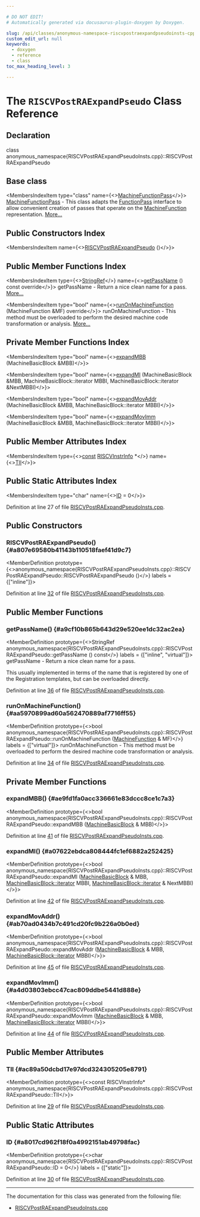 ```yaml
---

# DO NOT EDIT!
# Automatically generated via docusaurus-plugin-doxygen by Doxygen.

slug: /api/classes/anonymous-namespace-riscvpostraexpandpseudoinsts-cpp-/riscvpostraexpandpseudo
custom_edit_url: null
keywords:
  - doxygen
  - reference
  - class
toc_max_heading_level: 3

---
```





# The `RISCVPostRAExpandPseudo` Class Reference

<DoxygenPage pluginConfig={pluginConfig}>



## Declaration

<CodeBlock>class anonymous_namespace{RISCVPostRAExpandPseudoInsts.cpp}::RISCVPostRAExpandPseudo</CodeBlock>

## Base class

<MembersIndex>

<MembersIndexItem
  type="class"
  name={<><a href="/docs/api/classes/llvm/machinefunctionpass">MachineFunctionPass</a></>}>
<a href="/docs/api/classes/llvm/machinefunctionpass">MachineFunctionPass</a> - This class adapts the <a href="/docs/api/classes/llvm/functionpass">FunctionPass</a> interface to allow convenient creation of passes that operate on the <a href="/docs/api/classes/llvm/machinefunction">MachineFunction</a> representation. <a href="/docs/api/classes/llvm/machinefunctionpass/#details">More...</a>
</MembersIndexItem>

</MembersIndex>

## Public Constructors Index

<MembersIndex>

<MembersIndexItem
  name={<><a href="#a807e69580b41143b110518faef41d9c7">RISCVPostRAExpandPseudo</a> ()</>}>
</MembersIndexItem>

</MembersIndex>

## Public Member Functions Index

<MembersIndex>

<MembersIndexItem
  type={<><a href="/docs/api/classes/llvm/stringref">StringRef</a></>}
  name={<><a href="#a9cf10b865b643d29e520ee1dc32ac2ea">getPassName</a> () const override</>}>
getPassName - Return a nice clean name for a pass. <a href="#a9cf10b865b643d29e520ee1dc32ac2ea">More...</a>
</MembersIndexItem>

<MembersIndexItem
  type="bool"
  name={<><a href="#aa5970899ad60a562470889af7716ff55">runOnMachineFunction</a> (MachineFunction &amp;MF) override</>}>
runOnMachineFunction - This method must be overloaded to perform the desired machine code transformation or analysis. <a href="#aa5970899ad60a562470889af7716ff55">More...</a>
</MembersIndexItem>

</MembersIndex>

## Private Member Functions Index

<MembersIndex>

<MembersIndexItem
  type="bool"
  name={<><a href="#ae9fd1fa0acc336661e83dccc8ce1c7a3">expandMBB</a> (MachineBasicBlock &amp;MBB)</>}>
</MembersIndexItem>

<MembersIndexItem
  type="bool"
  name={<><a href="#a07622ebdca808444fc1ef6882a252425">expandMI</a> (MachineBasicBlock &amp;MBB, MachineBasicBlock::iterator MBBI, MachineBasicBlock::iterator &amp;NextMBBI)</>}>
</MembersIndexItem>

<MembersIndexItem
  type="bool"
  name={<><a href="#ab70ad0434b7c491cd20fc9b226a0b0ed">expandMovAddr</a> (MachineBasicBlock &amp;MBB, MachineBasicBlock::iterator MBBI)</>}>
</MembersIndexItem>

<MembersIndexItem
  type="bool"
  name={<><a href="#a4d03803ebcc47cac809ddbe5441d888e">expandMovImm</a> (MachineBasicBlock &amp;MBB, MachineBasicBlock::iterator MBBI)</>}>
</MembersIndexItem>

</MembersIndex>

## Public Member Attributes Index

<MembersIndex>

<MembersIndexItem
  type={<><a href="/docs/api/files/lib/lib/target/lib/target/aarch64/aarch64promoteconstant-cpp/#a90f8350fecae261c25be85d38b451bff">const</a> <a href="/docs/api/classes/llvm/riscvinstrinfo">RISCVInstrInfo</a> &#42;</>}
  name={<><a href="#ac89a50dcbd17e97dcd324305205e8791">TII</a></>}>
</MembersIndexItem>

</MembersIndex>

## Public Static Attributes Index

<MembersIndex>

<MembersIndexItem
  type="char"
  name={<><a href="#a8017cd962f18f0a4992151ab49798fac">ID</a> = 0</>}>
</MembersIndexItem>

</MembersIndex>


Definition at line 27 of file <a href="/docs/api/files/lib/lib/target/lib/target/riscv/riscvpostraexpandpseudoinsts-cpp">RISCVPostRAExpandPseudoInsts.cpp</a>.

<SectionDefinition>

## Public Constructors

### RISCVPostRAExpandPseudo() {#a807e69580b41143b110518faef41d9c7}

<MemberDefinition
  prototype={<>anonymous&#95;namespace&#123;RISCVPostRAExpandPseudoInsts.cpp&#125;::RISCVPostRAExpandPseudo::RISCVPostRAExpandPseudo ()</>}
  labels = {["inline"]}>

Definition at line <a href="/docs/api/files/lib/lib/target/lib/target/riscv/riscvpostraexpandpseudoinsts-cpp/#l00032">32</a> of file <a href="/docs/api/files/lib/lib/target/lib/target/riscv/riscvpostraexpandpseudoinsts-cpp">RISCVPostRAExpandPseudoInsts.cpp</a>.
</MemberDefinition>

</SectionDefinition>

<SectionDefinition>

## Public Member Functions

### getPassName() {#a9cf10b865b643d29e520ee1dc32ac2ea}

<MemberDefinition
  prototype={<>StringRef anonymous&#95;namespace&#123;RISCVPostRAExpandPseudoInsts.cpp&#125;::RISCVPostRAExpandPseudo::getPassName () const</>}
  labels = {["inline", "virtual"]}>
getPassName - Return a nice clean name for a pass.

This usually implemented in terms of the name that is registered by one of the Registration templates, but can be overloaded directly.

Definition at line <a href="/docs/api/files/lib/lib/target/lib/target/riscv/riscvpostraexpandpseudoinsts-cpp/#l00036">36</a> of file <a href="/docs/api/files/lib/lib/target/lib/target/riscv/riscvpostraexpandpseudoinsts-cpp">RISCVPostRAExpandPseudoInsts.cpp</a>.
</MemberDefinition>

### runOnMachineFunction() {#aa5970899ad60a562470889af7716ff55}

<MemberDefinition
  prototype={<>bool anonymous&#95;namespace&#123;RISCVPostRAExpandPseudoInsts.cpp&#125;::RISCVPostRAExpandPseudo::runOnMachineFunction (<a href="/docs/api/classes/llvm/machinefunction">MachineFunction</a> &amp; MF)</>}
  labels = {["virtual"]}>
runOnMachineFunction - This method must be overloaded to perform the desired machine code transformation or analysis.

Definition at line <a href="/docs/api/files/lib/lib/target/lib/target/riscv/riscvpostraexpandpseudoinsts-cpp/#l00034">34</a> of file <a href="/docs/api/files/lib/lib/target/lib/target/riscv/riscvpostraexpandpseudoinsts-cpp">RISCVPostRAExpandPseudoInsts.cpp</a>.
</MemberDefinition>

</SectionDefinition>

<SectionDefinition>

## Private Member Functions

### expandMBB() {#ae9fd1fa0acc336661e83dccc8ce1c7a3}

<MemberDefinition
  prototype={<>bool anonymous&#95;namespace&#123;RISCVPostRAExpandPseudoInsts.cpp&#125;::RISCVPostRAExpandPseudo::expandMBB (<a href="/docs/api/classes/llvm/machinebasicblock">MachineBasicBlock</a> &amp; MBB)</>}>

Definition at line <a href="/docs/api/files/lib/lib/target/lib/target/riscv/riscvpostraexpandpseudoinsts-cpp/#l00041">41</a> of file <a href="/docs/api/files/lib/lib/target/lib/target/riscv/riscvpostraexpandpseudoinsts-cpp">RISCVPostRAExpandPseudoInsts.cpp</a>.
</MemberDefinition>

### expandMI() {#a07622ebdca808444fc1ef6882a252425}

<MemberDefinition
  prototype={<>bool anonymous&#95;namespace&#123;RISCVPostRAExpandPseudoInsts.cpp&#125;::RISCVPostRAExpandPseudo::expandMI (<a href="/docs/api/classes/llvm/machinebasicblock">MachineBasicBlock</a> &amp; MBB, <a href="/docs/api/classes/llvm/machinebasicblock/#ae34c996b58df9b9ce6695a0c8b70c533">MachineBasicBlock::iterator</a> MBBI, <a href="/docs/api/classes/llvm/machinebasicblock/#ae34c996b58df9b9ce6695a0c8b70c533">MachineBasicBlock::iterator</a> &amp; NextMBBI)</>}>

Definition at line <a href="/docs/api/files/lib/lib/target/lib/target/riscv/riscvpostraexpandpseudoinsts-cpp/#l00042">42</a> of file <a href="/docs/api/files/lib/lib/target/lib/target/riscv/riscvpostraexpandpseudoinsts-cpp">RISCVPostRAExpandPseudoInsts.cpp</a>.
</MemberDefinition>

### expandMovAddr() {#ab70ad0434b7c491cd20fc9b226a0b0ed}

<MemberDefinition
  prototype={<>bool anonymous&#95;namespace&#123;RISCVPostRAExpandPseudoInsts.cpp&#125;::RISCVPostRAExpandPseudo::expandMovAddr (<a href="/docs/api/classes/llvm/machinebasicblock">MachineBasicBlock</a> &amp; MBB, <a href="/docs/api/classes/llvm/machinebasicblock/#ae34c996b58df9b9ce6695a0c8b70c533">MachineBasicBlock::iterator</a> MBBI)</>}>

Definition at line <a href="/docs/api/files/lib/lib/target/lib/target/riscv/riscvpostraexpandpseudoinsts-cpp/#l00045">45</a> of file <a href="/docs/api/files/lib/lib/target/lib/target/riscv/riscvpostraexpandpseudoinsts-cpp">RISCVPostRAExpandPseudoInsts.cpp</a>.
</MemberDefinition>

### expandMovImm() {#a4d03803ebcc47cac809ddbe5441d888e}

<MemberDefinition
  prototype={<>bool anonymous&#95;namespace&#123;RISCVPostRAExpandPseudoInsts.cpp&#125;::RISCVPostRAExpandPseudo::expandMovImm (<a href="/docs/api/classes/llvm/machinebasicblock">MachineBasicBlock</a> &amp; MBB, <a href="/docs/api/classes/llvm/machinebasicblock/#ae34c996b58df9b9ce6695a0c8b70c533">MachineBasicBlock::iterator</a> MBBI)</>}>

Definition at line <a href="/docs/api/files/lib/lib/target/lib/target/riscv/riscvpostraexpandpseudoinsts-cpp/#l00044">44</a> of file <a href="/docs/api/files/lib/lib/target/lib/target/riscv/riscvpostraexpandpseudoinsts-cpp">RISCVPostRAExpandPseudoInsts.cpp</a>.
</MemberDefinition>

</SectionDefinition>

<SectionDefinition>

## Public Member Attributes

### TII {#ac89a50dcbd17e97dcd324305205e8791}

<MemberDefinition
  prototype={<>const RISCVInstrInfo&#42; anonymous&#95;namespace&#123;RISCVPostRAExpandPseudoInsts.cpp&#125;::RISCVPostRAExpandPseudo::TII</>}>

Definition at line <a href="/docs/api/files/lib/lib/target/lib/target/riscv/riscvpostraexpandpseudoinsts-cpp/#l00029">29</a> of file <a href="/docs/api/files/lib/lib/target/lib/target/riscv/riscvpostraexpandpseudoinsts-cpp">RISCVPostRAExpandPseudoInsts.cpp</a>.
</MemberDefinition>

</SectionDefinition>

<SectionDefinition>

## Public Static Attributes

### ID {#a8017cd962f18f0a4992151ab49798fac}

<MemberDefinition
  prototype={<>char anonymous&#95;namespace&#123;RISCVPostRAExpandPseudoInsts.cpp&#125;::RISCVPostRAExpandPseudo::ID = 0</>}
  labels = {["static"]}>

Definition at line <a href="/docs/api/files/lib/lib/target/lib/target/riscv/riscvpostraexpandpseudoinsts-cpp/#l00030">30</a> of file <a href="/docs/api/files/lib/lib/target/lib/target/riscv/riscvpostraexpandpseudoinsts-cpp">RISCVPostRAExpandPseudoInsts.cpp</a>.
</MemberDefinition>

</SectionDefinition>

<hr/>

The documentation for this class was generated from the following file:

<ul>
<li><a href="/docs/api/files/lib/lib/target/lib/target/riscv/riscvpostraexpandpseudoinsts-cpp">RISCVPostRAExpandPseudoInsts.cpp</a></li>
</ul>

</DoxygenPage>
